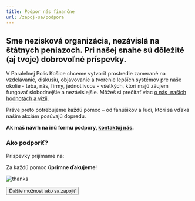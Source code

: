 ```yaml
---
title: Podpor nás finančne
url: /zapoj-sa/podpora
---
```



## Sme nezisková organizácia, nezávislá na štátnych peniazoch. Pri našej snahe sú dôležité (aj tvoje) dobrovoľné príspevky.

V Paralelnej Polis Košice chceme vytvoriť prostredie zamerané na vzdelávanie, diskusiu, objavovanie a tvorenie lepších systémov pre naše okolie - teba, nás, firmy, jednotlivcov - všetkých, ktorí majú záujem fungovať slobodnejšie a nezávislejšie. Môžeš si prečítať viac [o nás, našich hodnotách a vízii](/o-paralelnej-polis).

Práve preto potrebujeme každú pomoc – od fanúšikov a ľudí, ktorí sa vďaka našim akciám posúvajú dopredu.

**Ak máš návrh na inú formu podpory, [kontaktuj nás](mailto:info@ppke.sk?subject=Podpora).**

### Ako podporiť?

Príspevky prijímame na:

<CryptoAddresses />

Za každú pomoc **úprimne ďakujeme**!

![thanks](https://i.giphy.com/media/14bhmZtBNhVnIk/giphy.webp)

<Button to="zapoj-sa">Ďalšie možnosti ako sa zapojiť</Button>
